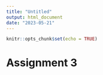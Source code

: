 ```yaml
---
title: "Untitled"
output: html_document
date: "2023-05-21"
---
```


```r
knitr::opts_chunk$set(echo = TRUE)
```

# Assignment 3